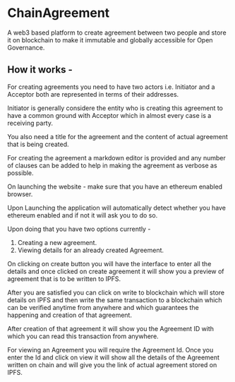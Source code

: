 # ChainAgreement

A web3 based platform to create agreement between two people and store it on 
blockchain to make it immutable and globally accessible for Open Governance.

## How it works -

For creating agreements you need to have two actors i.e. Initiator and a 
Acceptor both are represented in terms of their addresses. 

Initiator is generally considere the entity who is creating this agreement to 
have a common ground with Acceptor which in almost every case is a receiving 
party.

You also need a title for the agreement and the content of actual agreement 
that is being created.

For creating the agreement a markdown editor is provided and any number of 
clauses can be added to help in making the agreement as verbose as possible.

On launching the website - make sure that you have an ethereum enabled browser.

Upon Launching the application will automatically detect whether you have 
ethereum enabled and if not it will ask you to do so.

Upon doing that you have two options currently -

1. Creating a new agreement.
2. Viewing details for an already created Agreement.

On clicking on create button you will have the interface to enter all the 
details and once clicked on create agreement it will show you a preview of 
agreement that is to be written to IPFS. 

After you are satisfied you can click on write to blockchain which will store 
details on IPFS and then write the same transaction to a blockchain which can 
be verified anytime from anywhere and which guarantees the happening and 
creation of that agreement.

After creation of that agreement it will show you the Agreement ID with which 
you can read this transaction from anywhere. 

For viewing an Agreement you will require the Agreement Id. Once you enter the 
Id and click on view it will show all the details of the Agreement written on 
chain and will give you the link of actual agreement stored on IPFS.


